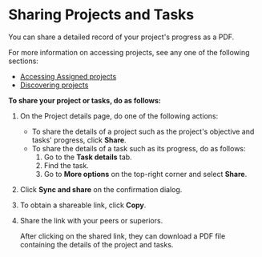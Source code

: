 
# Sharing Projects and Tasks

You can share a detailed record of your project's progress as a PDF.

<p>
<Admonition type="info">
<p>For more information on accessing projects, see any one of the following sections:</p>
<ul>
<li><a href="assignedprojects">Accessing Assigned projects</a></li>
<li><a href="discoverprojects">Discovering projects</a></li>
</ul>
</Admonition>
</p>

**To share your project or tasks, do as follows:**

1. On the Project details page, do one of the following actions:

    * To share the details of a project such as the project's objective and tasks' progress, click **Share**.
    * To share the details of a task such as its progress, do as follows:
        1. Go to the **Task details** tab.
        2. Find the task.
        3. Go to **More options** on the top-right corner and select **Share**.

2. Click **Sync and share** on the confirmation dialog.

3. To obtain a shareable link, click **Copy**.

4. Share the link with your peers or superiors.

    <Admonition type="tip">
    <p>After clicking on the shared link, they can download a PDF file containing the details of the project and tasks.</p>
    </Admonition>


